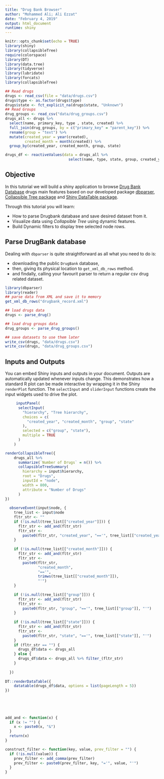 ```yaml
---
title: "Drug Bank Browser"
author: "Mohammed Ali; Ali Ezzat"
date: "February 4, 2019"
output: html_document
runtime: shiny
---
```


```r
knitr::opts_chunk$set(echo = TRUE)
library(shiny)
library(collapsibleTree)
require(colorspace)
library(DT)
library(data.tree)
library(tidyverse)
library(lubridate)
library(forcats)
library(collapsibleTree)

## Read drugs
drugs <- read_csv(file = "data/drugs.csv")
drugs$type <- as.factor(drugs$type)
drugs$state <- fct_explicit_na(drugs$state, "Unknown")
## Read Groups
drug_groups <- read_csv("data/drug_groups.csv")
drugs_all <- drugs %>%
  select(name, primary_key, type , state, created) %>%
  full_join(drug_groups, by = c("primary_key" = "parent_key")) %>%
  rename(group = "text") %>%
  mutate(created_year = year(created),
         created_month = month(created)) %>%
  group_by(created_year, created_month, group, state)

drugs_df <- reactiveValues(data = drugs_all %>%
                             select(name, type, state, group, created_year, created_month)) 

```

## Objective
In this tutorial we will build a shiny application to browse [Drug Bank Database](https://www.drugbank.ca) drugs main features based on our developed package [dbparser](https://dainanahan.github.io/dbparser/index.html), [Collapsible Tree package](https://github.com/AdeelK93/collapsibleTree) and [Shiny DataTable package](https://rstudio.github.io/DT/).

Through this tutorial you will learn:

- How to parse Drugbank database and save desired dataset from it.
- Visualize data using *Collapsible Tree* using dynamic features.
- Build Dynamic filters to display tree selected node rows.


## Parse DrugBank database
Dealing with `dbparser` is quite straightforward as all what you need to do is:

- downloading the public `DrugBank` database,
- then, giving its physical location to `get_xml_db_rows` method.
- and findally, calling your favourit parser to return a regular csv drug related dataset.

```r
library(dbparser)
library(reader)
## parse data from XML and save it to memory
get_xml_db_rows("drugbank_record.xml")

## load drugs data
drugs <- parse_drug()

## load drug groups data
drug_groups <- parse_drug_groups()

## save datasets to use them later
write_csv(drugs, "data/drugs.csv")
write_csv(drugs, "data/drug_groups.csv")
```

## Inputs and Outputs

You can embed Shiny inputs and outputs in your document. Outputs are automatically updated whenever inputs change.  This demonstrates how a standard R plot can be made interactive by wrapping it in the Shiny `renderPlot` function. The `selectInput` and `sliderInput` functions create the input widgets used to drive the plot.

```r
     inputPanel(
      selectInput(
        "hierarchy", "Tree hierarchy",
        choices = c(
          "created_year", "created_month", "group", "state"
        ),
        selected = c("group", "state"),
        multiple = TRUE
      )
    )

renderCollapsibleTree({
    drugs_all %>%
      summarize(`Number of Drugs` = n()) %>%
      collapsibleTreeSummary(
        hierarchy = input$hierarchy,
        root = "Drugs",
        inputId = "node",
        width = 800,
        attribute = "Number of Drugs"
      )
})
  
  observeEvent(input$node, {
    tree_list <- input$node
    fltr_str <- ""
    if (!is.null(tree_list[["created_year"]])) {
      fltr_str <- add_and(fltr_str)
      fltr_str <-
        paste0(fltr_str, "created_year", "=='", tree_list[["created_year"]], "'")
    }
    
    if (!is.null(tree_list[["created_month"]])) {
      fltr_str <- add_and(fltr_str)
      fltr_str <-
        paste0(fltr_str,
               "created_month",
               "=='",
               trimws(tree_list[["created_month"]]),
               "'")
    }
    
    if (!is.null(tree_list[["group"]])) {
      fltr_str <- add_and(fltr_str)
      fltr_str <-
        paste0(fltr_str, "group", "=='", tree_list[["group"]], "'")
    }
    
    if (!is.null(tree_list[["state"]])) {
      fltr_str <- add_and(fltr_str)
      fltr_str <-
        paste0(fltr_str, "state", "=='", tree_list[["state"]], "'")
    }
    if (fltr_str == "") {
      drugs_df$data <- drugs_all
    } else {
      drugs_df$data <- drugs_all %>% filter_(fltr_str)
    }
    
  })
  
DT::renderDataTable({
    datatable(drugs_df$data, options = list(pageLength = 5))
})
  
  
  
  

add_and <- function(x) {
  if (x != "") {
    x <- paste0(x, "&")
  }
  return(x)
}

construct_filter <- function(key, value, prev_filter = "") {
  if (!is.null(value)) {
    prev_filter <- add_comma(prev_filter)
    prev_filter <- paste0(prev_filter, key, "='", value, "'")
  }
}
```



